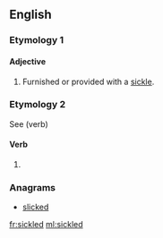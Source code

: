 ==English==

===Etymology 1===
{{suffix|sickle|ed|gloss1=farm implement|lang=en}}

====Adjective====
{{en-adj|-}}

# Furnished or provided with a [[sickle]].

===Etymology 2===
See {{term|sickle}} (verb)

====Verb====
{{head|en|past participle}}

# {{past participle of|sickle|lang=en|nocat=1}}

===Anagrams===
* [[slicked#English|slicked]]

[[fr:sickled]]
[[ml:sickled]]